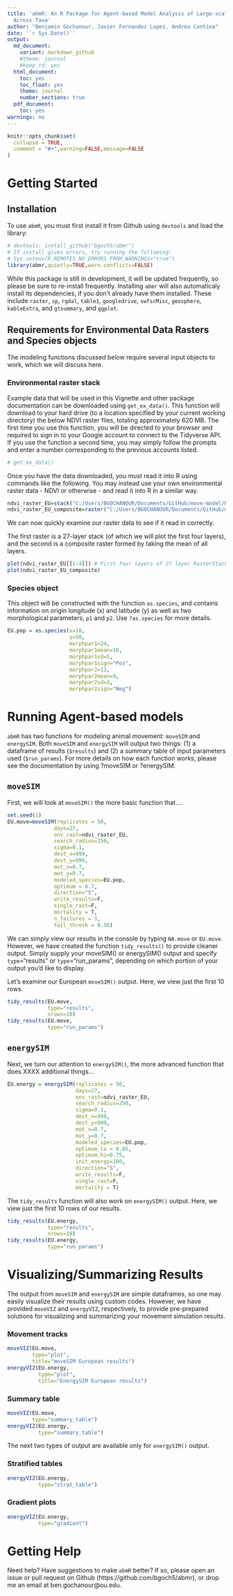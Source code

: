 ```yaml
---
title: 'abmR: An R Package for Agent-based Model Analysis of Large-scale Movements
  Across Taxa'
author: "Benjamin Gochanour, Javier Fernandez Lopez, Andrea Contina"
date: '`r Sys.Date()`'
output:
  md_document:
    variant: markdown_github
    #theme: journal
    #keep_rd: yes
  html_document:
    toc: yes
    toc_float: yes
    theme: journal
    number_sections: true
  pdf_document:
    toc: yes
warnings: no
---
```


```r
knitr::opts_chunk$set(
  collapse = TRUE,
  comment = "#>",warning=FALSE,message=FALSE
)
```

# Getting Started

## Installation

To use `abmR`, you must first install it from Github using `devtools` 
and load the library:
```r
# devtools: install_github("bgoch5/abmr")
# If install gives errors, try running the following:
# Sys.setenv(R_REMOTES_NO_ERRORS_FROM_WARNINGS="true")
library(abmr,quietly=TRUE,warn.conflicts=FALSE)
```

While this package is still in development, it will be updated frequently, so please
be sure to re-install frequently. Installing `abmr` will also automaticaly install its dependencies, if you don't already have them installed. These include `raster`, `sp`, `rgdal`, `table1`, `googledrive`, `swfscMisc`, `geosphere`, `kableExtra`, and `gtsummary`, and `ggplot`.

## Requirements for Environmental Data Rasters and Species objects

The modeling functions discussed below require several input objects to work, which
we will discuss here.

### Environmental raster stack

Example data that will be used in this Vignette and other package documentation can
be downloaded using `get_ex_data()`. This function will download to your hard drive
(to a location specified by your current working directory) the below
NDVI raster files, totaling approximately 620 MB. The first time you use this function, you will be directed to your browser and required to sign in to your Google account to connect to the Tidyverse API. If you use the function a second time, you may simply follow the prompts and enter a number corresponding to the previous accounts listed.

```r
# get_ex_data()
```

Once you have the data downloaded, you must read it into R using commands like the following.
You may instead use your own environmental raster data - NDVI or otherwise - and read it into
R in a similar way.

```r
ndvi_raster_EU=stack("C:/Users/BGOCHANOUR/Documents/GitHub/move-model/NDVI_2013_Europe.gri")
ndvi_raster_EU_composite=raster("C:/Users/BGOCHANOUR/Documents/GitHub/move-model/NDVI_2013_Europe_composite.gri")
```

We can now quickly examine our raster data to see if it read in correctly.

The first raster is a 27-layer stack (of which we will plot the first four layers), and the second is a composite raster formed by taking the mean of all layers.

```r
plot(ndvi_raster_EU[[1:4]]) # First four layers of 27 layer RasterStack
plot(ndvi_raster_EU_composite)
```

### Species object

This object will be constructed with the function `as.species`, and contains information on origin longitude (x) and latitude (y) as well as two morphological parameters, `p1` and `p2`. Use `?as.species` for more details.

```r
EU.pop = as.species(x=10,
                    y=50, 
                    morphpar1=24, 
                    morphpar1mean=16,
                    morphpar1sd=5,
                    morphpar1sign="Pos", 
                    morphpar2=12,
                    morphpar2mean=9,
                    morphpar2sd=3,
                    morphpar2sign="Neg")
```


# Running Agent-based models

`abmR` has two functions for modeling animal movement: `moveSIM` and `energySIM`.
Both `moveSIM` and `energySIM` will output two things: (1) a dataframe of results (`$results`) and (2) a summary table of input parameters used (`$run_params`). For more details on how each function works, please see the documentation by using ?moveSIM or ?energySIM.


## `moveSIM`

First, we will look at `moveSIM()` the more basic function that....

```r
set.seed(1)
EU.move=moveSIM(replicates = 50, 
               days=27,
               env_rast=ndvi_raster_EU,
               search_radius=250,
               sigma=0.1,
               dest_x=999,
               dest_y=999,
               mot_x=0.7,
               mot_y=0.7,
               modeled_species=EU.pop,
               optimum = 0.7,
               direction="S",
               write_results=F,
               single_rast=F,
               mortality = T,
               n_failures = 3,
               fail_thresh = 0.50)

```

We can simply view our results in the console by typing `NA.move` or `EU.move`. However,
we have created the function `tidy_results()` to provide cleaner output. Simply supply your
moveSIM() or energySIM() output and specify `type`="results" or `type`="run_params", depending on which portion of your output you'd like to display.

Let's examine our European `moveSIM()` output. Here, we view just the first 10 rows.

```r
tidy_results(EU.move,
             type="results",
             nrows=10)
tidy_results(EU.move,
             type="run_params")
```

## `energySIM`

Next, we turn our attention to `energySIM()`, the more advanced function that
does XXXX additional things...

```r
EU.energy = energySIM(replicates = 50, 
                      days=27, 
                      env_rast=ndvi_raster_EU,
                      search_radius=250,
                      sigma=0.1,
                      dest_x=999,
                      dest_y=999, 
                      mot_x=0.7,
                      mot_y=0.7,
                      modeled_species=EU.pop,
                      optimum_lo = 0.65,
                      optimum_hi=0.75,
                      init_energy=100,
                      direction="S",
                      write_results=F,
                      single_rast=F,
                      mortality = T)
```

The `tidy_results` function will also work on `energySIM()` output. Here, we view just the first
10 rows of our results.

```r
tidy_results(EU.energy,
             type="results",
             nrows=10)
tidy_results(EU.energy,
             type="run_params")
```


# Visualizing/Summarizing Results

The output from `moveSIM` and `energySIM` are simple dataframes, so one may easily
visualize their results using custom codes. However, we have provided `moveVIZ` and `energyVIZ`,
respectively, to provide pre-prepared solutions for visualizing and summarizing your
movement simulation results.

### Movement tracks

```r
moveVIZ(EU.move, 
        type="plot",
        title="moveSIM European results")
energyVIZ(EU.energy,
          type="plot",
          title="EnergySIM European results")
```

### Summary table

```r
moveVIZ(EU.move,
        type="summary_table")
energyVIZ(EU.energy,
          type="summary_table")
```

The next two types of output are available only for `energySIM()` output.

### Stratified tables

```r
energyVIZ(EU.energy,
          type="strat_table")
```

### Gradient plots

```r
energyVIZ(EU.energy,
          type="gradient")
```

# Getting Help

Need help? Have suggestions to make `abmR` better? If so, please open an issue or
pull request on Github (https://github.com/bgoch5/abmr), or drop me an email at ben.gochanour\@ou.edu.
